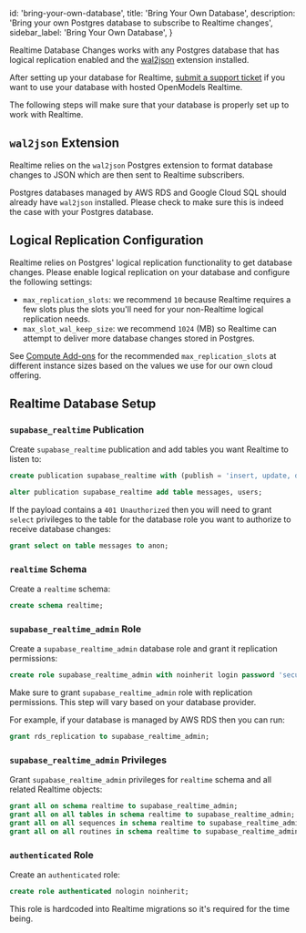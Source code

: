 
  id: 'bring-your-own-database',
  title: 'Bring Your Own Database',
  description: 'Bring your own Postgres database to subscribe to Realtime changes',
  sidebar_label: 'Bring Your Own Database',
}

Realtime Database Changes works with any Postgres database that has logical replication enabled and the [wal2json](https://github.com/eulerto/wal2json) extension installed.

<Admonition type="note">

After setting up your database for Realtime, [submit a support ticket](https://open-models-platform.com/dashboard/support/new) if you want to use your database with hosted OpenModels Realtime.

</Admonition>

The following steps will make sure that your database is properly set up to work with Realtime.

## `wal2json` Extension

Realtime relies on the `wal2json` Postgres extension to format database changes to JSON which are then sent to Realtime subscribers.

Postgres databases managed by AWS RDS and Google Cloud SQL should already have `wal2json` installed.
Please check to make sure this is indeed the case with your Postgres database.

## Logical Replication Configuration

Realtime relies on Postgres' logical replication functionality to get database changes. Please enable logical replication on your database and configure the following settings:

- `max_replication_slots`: we recommend `10` because Realtime requires a few slots plus the slots you'll need for your non-Realtime logical replication needs.
- `max_slot_wal_keep_size`: we recommend `1024` (MB) so Realtime can attempt to deliver more database changes stored in Postgres.

See [Compute Add-ons](/docs/guides/platform/compute-add-ons#postgres-replication-slots-and-wal-senders) for the recommended `max_replication_slots` at different instance sizes based on the values we use for our own cloud offering.

## Realtime Database Setup

### `supabase_realtime` Publication

Create `supabase_realtime` publication and add tables you want Realtime to listen to:

```sql
create publication supabase_realtime with (publish = 'insert, update, delete');

alter publication supabase_realtime add table messages, users;
```

<Admonition type="tip">

If the payload contains a `401 Unauthorized` then you will need to grant `select` privileges to the table for the database role you want to authorize to receive database changes:

```sql
grant select on table messages to anon;
```

</Admonition>

### `realtime` Schema

Create a `realtime` schema:

```sql
create schema realtime;
```

### `supabase_realtime_admin` Role

Create a `supabase_realtime_admin` database role and grant it replication permissions:

```sql
create role supabase_realtime_admin with noinherit login password 'secure-password';
```

Make sure to grant `supabase_realtime_admin` role with replication permissions. This step will vary based on your database provider.

For example, if your database is managed by AWS RDS then you can run:

```sql
grant rds_replication to supabase_realtime_admin;
```

### `supabase_realtime_admin` Privileges

Grant `supabase_realtime_admin` privileges for `realtime` schema and all related Realtime objects:

```sql
grant all on schema realtime to supabase_realtime_admin;
grant all on all tables in schema realtime to supabase_realtime_admin;
grant all on all sequences in schema realtime to supabase_realtime_admin;
grant all on all routines in schema realtime to supabase_realtime_admin;
```

### `authenticated` Role

Create an `authenticated` role:

```sql
create role authenticated nologin noinherit;
```

<Admonition type="note">

This role is hardcoded into Realtime migrations so it's required for the time being.

</Admonition>


